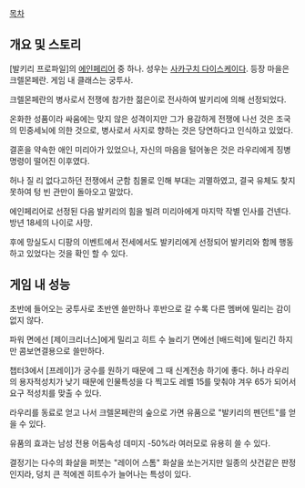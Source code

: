 [[목차]]

== 개요 및 스토리 ==
[발키리 프로파일]의 [[에인페리어]] 중 하나. 성우는 [[사카구치 다이스케]]이다. 
등장 마을은 크렐몬페란. 게임 내 클래스는 궁투사.

크렐몬페란의 병사로서 전쟁에 참가한 젊은이로 전사하여 발키리에 의해 선정되었다.  

온화한 성품이라 싸움에는 맞지 않은 성격이지만 그가 용감하게 전쟁에 나선 것은 조국의 민중세뇌에 의한 것으로, 병사로서 사지로 향하는 것은 당연하다고 인식하고 있었다.

결혼을 약속한 애인 미리아가 있었으나, 자신의 마음을 털어놓은 것은 라우리에게 징병명령이 떨어진 이후였다.

허나 질 리 없다고하던 전쟁에서 군함 침몰로 인해 부대는 괴멸하였고, 결국 유체도 찾지 못하여 텅 빈 관만이 돌아오고 말았다.

에인페리어로 선정된 다음 발키리의 힘을 빌려 미리아에게 마지막 작별 인사를 건넨다. 방년 18세의 나이로 사망.

후에 망실도시 디팡의 이벤트에서 전세에서도 발키리에게 선정되어 발키리와 함께 행동하고 있었다는 것을 확인 할 수 있다.

== 게임 내 성능 ==
초반에 들어오는 궁투사로 초반엔 쓸만하나 후반으로 갈 수록 다른 멤버에 밀리는 감이 없지 않다. 

파워 면에선 [제이크리너스]에게 밀리고 히트 수 늘리기 면에선 [배드럭]에 밀리긴 하지만 콤보연결용으로 쓸만하다. 

챕터3에서 [프레이]가 궁수를 원하기 때문에 그 때 신계전송 하기에 좋다. 
허나 라우리의 용자적성치가 낮기 때문에 인물특성을 다 찍고도 레벨 15를 맞춰야 겨우 65가 되어서 요구 적성치를 맞출 수 있다.

라우리를 동료로 얻고 나서 크렐몬페란의 숲으로 가면 유품으로 "발키리의 펜던트"를 얻을 수 있다. 

유품의 효과는 남성 전용 어둠속성 데미지 -50%라 여러모로 유용히 쓸 수 있다.

결정기는 다수의 화살을 퍼붓는 "레이어 스톰" 화살을 쏘는거지만 일종의 샷건같은 판정인지라,
덩치 큰 적에겐 히트수가 늘어나는 특성이 있다.
